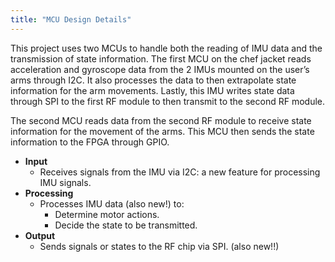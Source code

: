 ```yaml
---
title: "MCU Design Details"
---
```

This project uses two MCUs to handle both the reading of IMU data and the transmission of state information. The first MCU on the chef jacket reads acceleration and gyroscope data from the 2 IMUs mounted on the user’s arms through I2C. It also processes the data to then extrapolate state information for the arm movements. Lastly, this IMU writes state data through SPI to the first RF module to then transmit to the second RF module. 

The second MCU reads data from the second RF module to receive state information for the movement of the arms. This MCU then sends the state information to the FPGA through GPIO.

- **Input**
  - Receives signals from the IMU via I2C:  a new feature for processing IMU signals.

- **Processing**
  - Processes IMU data (also new!) to:
    - Determine motor actions. 
    - Decide the state to be transmitted.

- **Output**
  - Sends signals or states to the RF chip via SPI. (also new!!)

